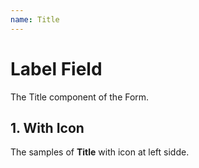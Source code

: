 ```yaml
---
name: Title
---
```



# Label Field

The Title component of the Form.

<Props of={Title} />

## **1. With Icon**

The samples of **Title** with icon at left sidde.

<Playground>
  <Title
    icon={Icon}
    caption="This is Caption"
    text="This is Title"
    subtitle="And Here is subtitle"
  />
</Playground>

## **2. Without Icon**

The sample of **Title** with custom Color and Bold.

<Playground>
  <Title
    caption="This is Caption"
    text="This is Title"
    subtitle="And Here is subtitle"
  />
</Playground>

## **3. Custom Color**

The sample of **Title** with custom Color and Bold.

<Playground>
  <Title
    icon={Icon}
    caption="This is Caption"
    text="This is Title"
    color="#e91e63"
  />
</Playground>
